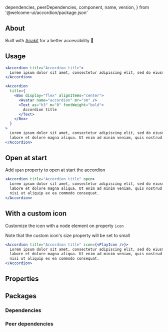 
  dependencies,
  peerDependencies,
  component,
  name,
  version,
} from '@welcome-ui/accordion/package.json'

<showcase
  version={version}
  name={name}
  component={component}
  description="Allows the user to show and hide sections of related content on a page."
/>

## About

Built with [Ariakit](https://ariakit.org/components/disclosure) for a better accessibility 🌈

## Usage

```jsx
<Accordion title="Accordion title">
  Lorem ipsum dolor sit amet, consectetur adipiscing elit, sed do eiusmod tempor incididunt ut labore et dolore magna aliqua. Ut enim ad minim veniam, quis nostrud exercitation ullamco laboris nisi ut aliquip ex ea commodo consequat.
</Accordion>

<Accordion
  title={
    <Box display="flex" alignItems="center">
      <Avatar name="accordion" mr="sm" />
      <Text as="h3" m="0" fontWeight="bold">
        Accordion title
      </Text>
    </Box>
  }
>
  Lorem ipsum dolor sit amet, consectetur adipiscing elit, sed do eiusmod tempor incididunt ut
  labore et dolore magna aliqua. Ut enim ad minim veniam, quis nostrud exercitation ullamco laboris nisi ut aliquip ex ea commodo consequat.
</Accordion>
```

## Open at start

Add `open` property to open at start the accordion

```jsx
<Accordion title="Accordion title" open>
  Lorem ipsum dolor sit amet, consectetur adipiscing elit, sed do eiusmod tempor incididunt ut
  labore et dolore magna aliqua. Ut enim ad minim veniam, quis nostrud exercitation ullamco laboris
  nisi ut aliquip ex ea commodo consequat.
</Accordion>
```

## With a custom icon

Customize the icon with a node element on property `icon`

Note that the custom icon's size property will be set to small

```jsx
<Accordion title="Accordion title" icon={<PlayIcon />}>
  Lorem ipsum dolor sit amet, consectetur adipiscing elit, sed do eiusmod tempor incididunt ut
  labore et dolore magna aliqua. Ut enim ad minim veniam, quis nostrud exercitation ullamco laboris
  nisi ut aliquip ex ea commodo consequat.
</Accordion>
```

## Properties

<props propTypes={props.propTypes.Accordion} />

## Packages

### Dependencies

<dependencies dependencies={dependencies} />

### Peer dependencies

<dependencies dependencies={peerDependencies} />

<pagination />
